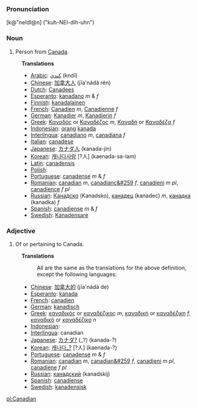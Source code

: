===Pronunciation===
[k@"neIdI@n] ("kuh-NEI-dih-uhn")

===Noun===
# Person from [[Canada]].
:'''Translations'''
:*[[Arabic]]: [[كندي]] (kndī)
:*[[Chinese]]: [[加拿大人]] (jīa'nádà rén)
:*[[Dutch]]: [[Canadees]]
:*[[Esperanto]]: [[kanadano]] ''m'' & ''f''
:*[[Finnish]]: [[kanadalainen]]
:*[[French]]: [[Canadien]] ''m'', [[Canadienne]]  ''f''
:*[[German]]: [[Kanadier]] ''m'', [[Kanadierin]]  ''f''
:*[[Greek]]: [[Καναδός]] or [[Καναδέζος]] ''m'', [[Καναδή]] or [[Καναδέζα]] ''f''
:*[[Indonesian]]: [[orang]] [[kanada]]
:*[[Interlingua]]: [[canadiano]] ''m'', [[canadiana]] ''f''
:*[[Italian]]: [[canadese]]
:*[[Japanese]]: [[カナダ]][[人]] (kanada-jin)
:*[[Korean]]: [[캐나다사람]] [?人] (kaenada-sa-lam)
:*[[Latin]]: [[canadensis]]
:*[[Polish]]: [[]]
:*[[Portuguese]]: [[canadense]] ''m'' & ''f''
:*[[Romanian]]: [[canadian]] ''m'', [[canadianc&#259]] ''f'', [[canadieni]] ''m pl'', [[canadience]] ''f pl''
:*[[Russian]]: [[Канадско]] (Kanadsko), [[канадец]] (kanadec) ''m'', [[канадка]] (kanadka) ''f''
:*[[Spanish]]: [[canadiense]] ''m'' & ''f''
:*[[Swedish]]: [[Kanadensare]]

===Adjective===
# Of or pertaining to Canada.
:'''Translations'''
:: All are the same as the translations for the above definition, except the following languages:
:*[[Chinese]]: [[加拿大的]] (jīa'nádà de)
:*[[Esperanto]]: [[kanada]]
:*[[French]]: [[canadien]]
:*[[German]]: [[kanadisch]] 
:*[[Greek]]: [[καναδικός]] or [[καναδέζικος]] ''m'', [[καναδική]] or [[καναδέζικη]] ''f'', [[καναδικό]] or [[καναδέζικο]] ''n''
:*[[Indonesian]]: [[]]
:*[[Interlingua]]: canadian
:*[[Japanese]]: [[カナダ?]] (_?) (kanada-?)
:*[[Korean]]: [[캐나다_?]] [?人] (kaenada-?)
:*[[Portuguese]]: [[canadense]] ''m'' & ''f''
:*[[Romanian]]: [[canadian]] ''m'', [[canadian&#259]] ''f'', [[canadieni]] ''m pl'', [[canadiene]] ''f pl''
:*[[Russian]]: [[канадский]] (kanadskij)
:*[[Spanish]]: [[canadiense]]
:*[[Swedish]]: [[kanadensisk]]

[[pl:Canadian]]
